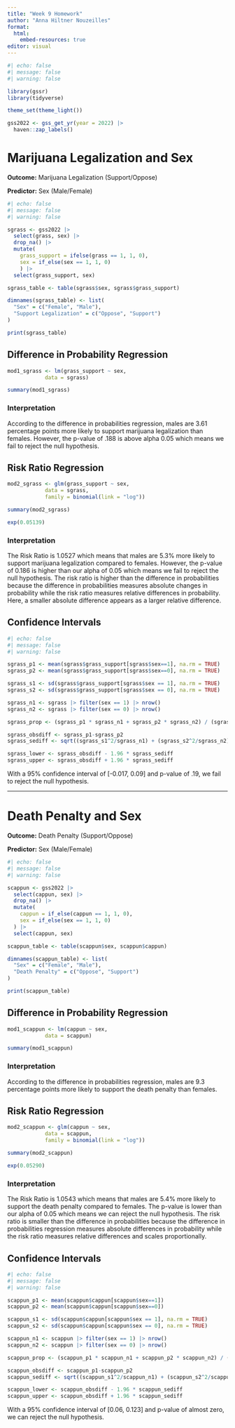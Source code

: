 ```yaml
---
title: "Week 9 Homework"
author: "Anna Hiltner Nouzeilles"
format: 
  html:
    embed-resources: true
editor: visual
---
```


```r
#| echo: false
#| message: false
#| warning: false

library(gssr)
library(tidyverse)

theme_set(theme_light())

gss2022 <- gss_get_yr(year = 2022) |> 
  haven::zap_labels() 
```

# Marijuana Legalization and Sex

**Outcome:** Marijuana Legalization (Support/Oppose)

**Predictor:** Sex (Male/Female)

```r
#| echo: false
#| message: false
#| warning: false

sgrass <- gss2022 |> 
  select(grass, sex) |> 
  drop_na() |> 
  mutate(
    grass_support = ifelse(grass == 1, 1, 0),
    sex = if_else(sex == 1, 1, 0)
    ) |>
  select(grass_support, sex)

sgrass_table <- table(sgrass$sex, sgrass$grass_support)

dimnames(sgrass_table) <- list(
  "Sex" = c("Female", "Male"),  
  "Support Legalization" = c("Oppose", "Support") 
)

print(sgrass_table)
```

## Difference in Probability Regression

```r
mod1_sgrass <- lm(grass_support ~ sex,
            data = sgrass)

summary(mod1_sgrass)
```

### Interpretation

According to the difference in probabilities regression, males are 3.61 percentage points more likely to support marijuana legalization than females. However, the p-value of .188 is above alpha 0.05 which means we fail to reject the null hypothesis.

## Risk Ratio Regression

```r
mod2_sgrass <- glm(grass_support ~ sex,
            data = sgrass,
            family = binomial(link = "log"))

summary(mod2_sgrass)

exp(0.05139)
```

### Interpretation

The Risk Ratio is 1.0527 which means that males are 5.3% more likely to support marijuana legalization compared to females. However, the p-value of 0.186 is higher than our alpha of 0.05 which means we fail to reject the null hypothesis. The risk ratio is higher than the difference in probabilities because the difference in probabilities measures absolute changes in probability while the risk ratio measures relative differences in probability. Here, a smaller absolute difference appears as a larger relative difference.

## Confidence Intervals

```r
#| echo: false
#| message: false
#| warning: false

sgrass_p1 <- mean(sgrass$grass_support[sgrass$sex==1], na.rm = TRUE)
sgrass_p2 <- mean(sgrass$grass_support[sgrass$sex==0], na.rm = TRUE)

sgrass_s1 <- sd(sgrass$grass_support[sgrass$sex == 1], na.rm = TRUE)
sgrass_s2 <- sd(sgrass$grass_support[sgrass$sex == 0], na.rm = TRUE)

sgrass_n1 <- sgrass |> filter(sex == 1) |> nrow()
sgrass_n2 <- sgrass |> filter(sex == 0) |> nrow()

sgrass_prop <- (sgrass_p1 * sgrass_n1 + sgrass_p2 * sgrass_n2) / (sgrass_n1 + sgrass_n2)

sgrass_obsdiff <- sgrass_p1-sgrass_p2
sgrass_sediff <- sqrt((sgrass_s1^2/sgrass_n1) + (sgrass_s2^2/sgrass_n2))

sgrass_lower <- sgrass_obsdiff - 1.96 * sgrass_sediff
sgrass_upper <- sgrass_obsdiff + 1.96 * sgrass_sediff
```

With a 95% confidence interval of \[-0.017, 0.09\] and p-value of .19, we fail to reject the null hypothesis.

---

# Death Penalty and Sex

**Outcome:** Death Penalty (Support/Oppose)

**Predictor:** Sex (Male/Female)

```r
#| echo: false
#| message: false
#| warning: false

scappun <- gss2022 |> 
  select(cappun, sex) |> 
  drop_na() |> 
  mutate(
    cappun = if_else(cappun == 1, 1, 0),
    sex = if_else(sex == 1, 1, 0)
  ) |>
  select(cappun, sex)

scappun_table <- table(scappun$sex, scappun$cappun)

dimnames(scappun_table) <- list(
  "Sex" = c("Female", "Male"),  
  "Death Penalty" = c("Oppose", "Support") 
)

print(scappun_table)
```

## Difference in Probability Regression

```r
mod1_scappun <- lm(cappun ~ sex,
            data = scappun)

summary(mod1_scappun)
```

### Interpretation 

According to the difference in probabilities regression, males are 9.3 percentage points more likely to support the death penalty than females.

## Risk Ratio Regression

```r
mod2_scappun <- glm(cappun ~ sex,
            data = scappun,
            family = binomial(link = "log"))

summary(mod2_scappun)

exp(0.05290)
```

### Interpretation

The Risk Ratio is 1.0543 which means that males are 5.4% more likely to support the death penalty compared to females. The p-value is lower than our alpha of 0.05 which means we can reject the null hypothesis. The risk ratio is smaller than the difference in probabilities because the difference in probabilities regression measures absolute differences in probability while the risk ratio measures relative differences and scales proportionally.

## Confidence Intervals

```r
#| echo: false
#| message: false
#| warning: false

scappun_p1 <- mean(scappun$cappun[scappun$sex==1])
scappun_p2 <- mean(scappun$cappun[scappun$sex==0])

scappun_s1 <- sd(scappun$cappun[scappun$sex == 1], na.rm = TRUE)
scappun_s2 <- sd(scappun$cappun[scappun$sex == 0], na.rm = TRUE)

scappun_n1 <- scappun |> filter(sex == 1) |> nrow()
scappun_n2 <- scappun |> filter(sex == 0) |> nrow()

scappun_prop <- (scappun_p1 * scappun_n1 + scappun_p2 * scappun_n2) / (scappun_n1 + scappun_n2)

scappun_obsdiff <- scappun_p1-scappun_p2
scappun_sediff <- sqrt((scappun_s1^2/scappun_n1) + (scappun_s2^2/scappun_n2))

scappun_lower <- scappun_obsdiff - 1.96 * scappun_sediff
scappun_upper <- scappun_obsdiff + 1.96 * scappun_sediff
```

With a 95% confidence interval of \[0.06, 0.123\] and p-value of almost zero, we can reject the null hypothesis.
